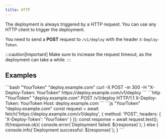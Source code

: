 ```yaml
---
title: HTTP
---
```


The deployment is always triggered by a HTTP request. You can use any HTTP client to trigger the deployment.

You need to send a **POST** request to `/v1/deploy` with the header `X-Deploy-Token`.

:::caution[Important]
Make sure to increase the request timeout, as the deployment can take a while.
:::

## Examples

<Tabs>
<TabItem label="cURL">
```bash "YourToken" "deploy.example.com"
curl -X POST -m 300 -H "X-Deploy-Token: YourToken" https://deploy.example.com/v1/deploy
```
</TabItem>
<TabItem label="HTTP Request String">
```http "YourToken" "deploy.example.com"
POST /v1/deploy HTTP/1.1
X-Deploy-Token: YourToken
Host: deploy.example.com
```
</TabItem>
<TabItem label="Fetch (JS)">
```js "YourToken" "deploy.example.com"
const request = await fetch('https://deploy.example.com/v1/deploy', {
   method: 'POST',
   headers: {
     'X-Deploy-Token': 'YourToken'
   }
});
const response = await request.text();
if(!response.ok){
    console.error(`Deployment failed: ${response}`);
} else {
    console.info(`Deployment successful: ${response}`);
}
```
</TabItem>


</Tabs>